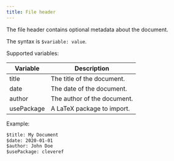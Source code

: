 ```yaml
---
title: File header
---
```


The file header contains optional metadata about the document.

The syntax is `$variable: value`.

Supported variables:

| Variable   | Description                 |
| ---------- | --------------------------- |
| title      | The title of the document.  |
| date       | The date of the document.   |
| author     | The author of the document. |
| usePackage | A LaTeX package to import.  |

Example:

```md
$title: My Document
$date: 2020-01-01
$author: John Doe
$usePackage: cleveref
```

